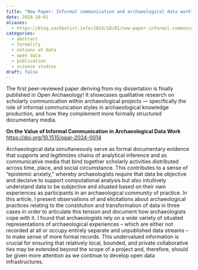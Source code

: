 ```yaml
---
title: "New Paper: Informal communication and archaeological data work"
date: 2024-10-01
aliases: 
  - https://blog.zackbatist.info/2024/10/01/new-paper-informal-communication-and-archaeological-data-work/
categories: 
  - abstract
  - formality
  - notions of data
  - open data
  - publication
  - science studies
draft: false
---
```


The first peer-reviewed paper deriving from my dissertation is finally published in Open Archaeology! It showcases qualitative research on scholarly communication within archaeological projects — specifically the role of informal communication styles in archaeological knowledge production, and how they complement more formally structured documentary media.

**On the Value of Informal Communication in Archaeological Data Work**\
[https://doi.org/10.1515/opar-2024-0014](https://doi.org/10.1515/opar-2024-0014)

Archaeological data simultaneously serve as formal documentary evidence that supports and legitimizes chains of analytical inference and as communicative media that bind together scholarly activities distributed across time, place, and social circumstance. This contributes to a sense of "epistemic anxiety," whereby archaeologists require that data be objective and decisive to support computational analysis but also intuitively understand data to be subjective and situated based on their own experiences as participants in an archaeological community of practice. In this article, I present observations of and elicitations about archaeological practices relating to the constitution and transformation of data in three cases in order to articulate this tension and document how archaeologists cope with it. I found that archaeologists rely on a wide variety of situated representations of archaeological experiences – which are either not recorded at all or occupy entirely separate and unpublished data streams – to make sense of more formal records. This undervalued information is crucial for ensuring that relatively local, bounded, and private collaborative ties may be extended beyond the scope of a project and, therefore, should be given more attention as we continue to develop open data infrastructures.
